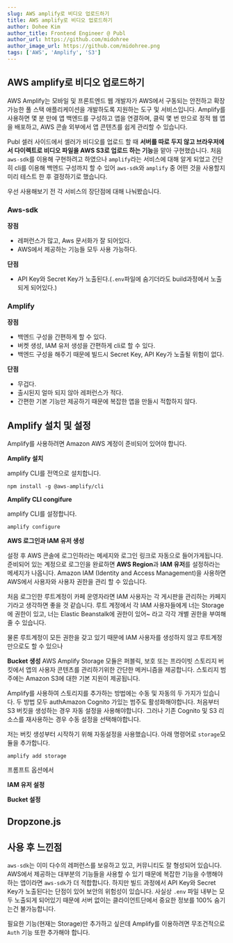```yaml
---
slug: AWS amplify로 비디오 업로드하기
title: AWS amplify로 비디오 업로드하기
author: Dohee Kim
author_title: Frontend Engineer @ Publ
author_url: https://github.com/midohree
author_image_url: https://github.com/midohree.png
tags: ['AWS', 'Amplify', 'S3']
---
```



<TOCInline toc={toc} />

<!--truncate-->

## AWS amplify로 비디오 업로드하기

AWS Amplify는 모바일 및 프론트엔드 웹 개발자가 AWS에서 구동되는 안전하고 확장 가능한 풀 스택 애플리케이션을 개발하도록
지원하는 도구 및 서비스입니다. Amplify를 사용하면 몇 분 만에 앱 백엔드를 구성하고 앱을 연결하며, 클릭 몇 번 만으로 정적 웹 앱을 배포하고,
AWS 콘솔 외부에서 앱 콘텐츠를 쉽게 관리할 수 있습니다.

Publ 셀러 사이드에서 셀러가 비디오를 업로드 할 때 **서버를 따로 두지 않고 브라우저에서 다이렉트로 비디오 파일을 AWS S3로 업로드 하는 기능**을
맡아 구현했습니다.
처음 <code>aws-sdk</code>를 이용해 구현하려고 하였으나 `amplify`라는 서비스에 대해 알게 되었고 간단히 cli를 이용해 백엔드 구성까지 할 수 있어
`aws-sdk`와 `amplify` 중 어떤 것을 사용할지 미리 테스트 한 후 결정하기로 했습니다.

우선 사용해보기 전 각 서비스의 장단점에 대해 나눠봤습니다.

### Aws-sdk
**장점**
- 레퍼런스가 많고, Aws 문서화가 잘 되어있다.
- AWS에서 제공하는 기능들 모두 사용 가능하다.

**단점**
- API Key와 Secret Key가 노출된다.(`.env`파일에 숨기더라도 build과정에서 노출되게 되어있다.)

### Amplify
**장점**
- 백엔드 구성을 간편하게 할 수 있다.
- 버켓 생성, IAM 유저 생성을 간편하게 cli로 할 수 있다.
- 백엔드 구성을 해주기 때문에 빌드시 Secret Key, API Key가 노출될 위험이 없다.

**단점**
- 무겁다.
- 출시된지 얼마 되지 않아 레퍼런스가 적다.
- 간편한 기본 기능만 제공하기 때문에 복잡한 앱을 만들시 적합하지 않다.


## Amplify 설치 및 설정

<Note>
  Amplify를 사용하려면 Amazon AWS 계정이 준비되어 있어야 합니다.
</Note>

**Amplify 설치**

amplify CLI를 전역으로 설치합니다.

```
npm install -g @aws-amplify/cli
```

**Amplify CLI congifure**

amplify CLI를 설정합니다.

```
amplify configure
```

**AWS 로그인과 IAM 유저 생성**

설정 후 AWS 콘솔에 로그인하라는 메세지와 로그인 링크로 자동으로 들어가게됩니다.
준비되어 있는 계정으로 로그인을 완료하면 **AWS Region**과 **IAM 유저**를 설정하라는 메세지가 나옵니다.
Amazon IAM (Identity and Access Management)을 사용하면 AWS에서 사용자와 사용자 권한을 관리 할 수 ​​있습니다.

처음 로그인한 루트계정이 카페 운영자라면 IAM 사용자는 각 게시판을 관리하는 카페지기라고 생각하면 좋을 것 같습니다.
루트 계정에서 각 IAM 사용자들에게 너는 Storage에 권한이 있고, 너는 Elastic Beanstalk에 권한이 있어~ 라고 각각 개별 권한을 부여해 줄 수 있습니다.

물론 루트계정이 모든 권한을 갖고 있기 때문에 IAM 사용자를 생성하지 않고 루트계정만으로도 할 수 있으나

**Bucket 생성**
AWS Amplify Storage 모듈은 퍼블릭, 보호 또는 프라이빗 스토리지 버킷에서 앱의 사용자 콘텐츠를 관리하기위한 간단한 메커니즘을 제공합니다.
스토리지 범주에는 Amazon S3에 대한 기본 지원이 제공됩니다.

Amplify를 사용하여 스토리지를 추가하는 방법에는 수동 및 자동의 두 가지가 있습니다.
두 방법 모두 authAmazon Cognito 가있는 범주도 활성화해야합니다.
처음부터 S3 버킷을 생성하는 경우 자동 설정을 사용해야합니다.
그러나 기존 Cognito 및 S3 리소스를 재사용하는 경우 수동 설정을 선택해야합니다.

저는 버킷 생성부터 시작하기 위해 자동설정을 사용했습니다.
아래 명령어로 `storage`모듈을 추가합니다.

```
amplify add storage
```

프롬프트 옵션에서


**IAM 유저 설정**

**Bucket 설정**

## Dropzone.js

## 사용 후 느낀점


`aws-sdk`는 이미 다수의 레퍼런스를 보유하고 있고, 커뮤니티도 잘 형성되어 있습니다. AWS에서 제공하는 대부분의 기능들을 사용할 수 있기 때문에
복잡한 기능을 수행해야하는 앱이라면 `aws-sdk`가 더 적합합니다. 하지만 빌드 과정에서 API Key와 Secret Key가 노출된다는 단점이 있어
보안의 위험성이 있습니다. 사실상 `.env` 파일 내부는 모두 노출되게 되어있기 때문에 서버 없이는 클라이언트단에서 중요한 정보를 100% 숨기는건
불가능합니다.

필요한 기능(현재는 Storage)만 추가하고 싶은데 Amplify를 이용하려면 무조건적으로 `Auth` 기능 또한 추가해야 합니다.

